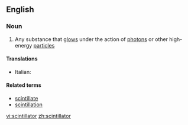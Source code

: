 ==English==

===Noun===
{{wikipedia}}
{{en-noun}}

#{{physics}} Any substance that [[glow]]s under the action of [[photon]]s or other high-energy [[particle]]s

====Translations====
{{trans-top}}
* Italian: {{t-|it|scintillatore|m}}
{{trans-mid}}

{{trans-bottom}}

====Related terms====
*[[scintillate]]
*[[scintillation]]

[[vi:scintillator]]
[[zh:scintillator]]
